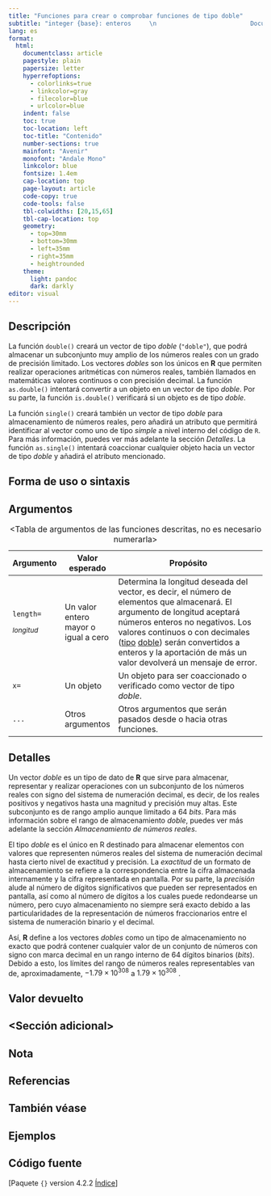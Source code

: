```yaml
---
title: "Funciones para crear o comprobar funciones de tipo doble"
subtitle: "integer {base}: enteros     \n                          Documentación de R, 4.0.0"
lang: es
format: 
  html:
    documentclass: article
    pagestyle: plain
    papersize: letter
    hyperrefoptions:
      - colorlinks=true
      - linkcolor=gray
      - filecolor=blue
      - urlcolor=blue
    indent: false
    toc: true
    toc-location: left
    toc-title: "Contenido"
    number-sections: true
    mainfont: "Avenir"
    monofont: "Andale Mono"
    linkcolor: blue
    fontsize: 1.4em
    cap-location: top
    page-layout: article
    code-copy: true
    code-tools: false
    tbl-colwidths: [20,15,65]
    tbl-cap-location: top
    geometry:
      - top=30mm
      - bottom=30mm
      - left=35mm
      - right=35mm
      - heightrounded
    theme:
      light: pandoc
      dark: darkly
editor: visual
---
```


## Descripción

La función `double()` creará un vector de tipo *doble* (`"doble"`), que podrá almacenar un subconjunto muy amplio de los números reales con un grado de precisión limitado. Los vectores *dobles* son los únicos en **R** que permiten realizar operaciones aritméticas con números reales, también llamados en matemáticas valores continuos o con precisión decimal. La función `as.double()` intentará convertir a un objeto en un vector de tipo *doble*. Por su parte, la función `is.double()` verificará si un objeto es de tipo *doble*.

La función `single()` creará también un vector de tipo *doble* para almacenamiento de números reales, pero añadirá un atributo que permitirá identificar al vector como uno de tipo *simple* a nivel interno del código de `R`. Para más información, puedes ver más adelante la sección *Detalles*. La función `as.single()` intentará coaccionar cualquier objeto hacia un vector de tipo *doble* y añadirá el atributo mencionado.

## Forma de uso o sintaxis

## Argumentos

+--------------+--------------------------------------+----------------------------------------------------------------------------------------------------------------------------------------------------------------------------------------------------------------------------------------------------------------------------------------------------------------------------------------------------------------------------------------+
| Argumento    | Valor esperado                       | Propósito                                                                                                                                                                                                                                                                                                                                                                              |
+==============+======================================+========================================================================================================================================================================================================================================================================================================================================================================================+
| `length=`    | Un valor entero mayor o igual a cero | Determina la longitud deseada del vector, es decir, el número de elementos que almacenará. El argumento de longitud aceptará números enteros no negativos. Los valores continuos o con decimales ([tipo](typeof%20%7Bbase%7D "typeof {base}") [doble](double%20%7Bbase%7D "double {base}")) serán convertidos a enteros y la aportación de más un valor devolverá un mensaje de error. |
|              |                                      |                                                                                                                                                                                                                                                                                                                                                                                        |
| ~*longitud*~ |                                      |                                                                                                                                                                                                                                                                                                                                                                                        |
+--------------+--------------------------------------+----------------------------------------------------------------------------------------------------------------------------------------------------------------------------------------------------------------------------------------------------------------------------------------------------------------------------------------------------------------------------------------+
| `x=`         | Un objeto                            | Un objeto para ser coaccionado o verificado como vector de tipo *doble*.                                                                                                                                                                                                                                                                                                               |
+--------------+--------------------------------------+----------------------------------------------------------------------------------------------------------------------------------------------------------------------------------------------------------------------------------------------------------------------------------------------------------------------------------------------------------------------------------------+
| `...`        | Otros argumentos                     | Otros argumentos que serán pasados desde o hacia otras funciones.                                                                                                                                                                                                                                                                                                                      |
+--------------+--------------------------------------+----------------------------------------------------------------------------------------------------------------------------------------------------------------------------------------------------------------------------------------------------------------------------------------------------------------------------------------------------------------------------------------+

: \<Tabla de argumentos de las funciones descritas, no es necesario numerarla\>

## Detalles

Un vector *doble* es un tipo de dato de **R** que sirve para almacenar, representar y realizar operaciones con un subconjunto de los números reales con signo del sistema de numeración decimal, es decir, de los reales positivos y negativos hasta una magnitud y precisión muy altas. Este subconjunto es de rango amplio aunque limitado a 64 *bits*. Para más información sobre el rango de almacenamiento *doble*, puedes ver más adelante la sección *Almacenamiento de números reales*.

El tipo *doble* es el único en R destinado para almacenar elementos con valores que representen números reales del sistema de numeración decimal hasta cierto nivel de exactitud y precisión. La *exactitud* de un formato de almacenamiento se refiere a la correspondencia entre la cifra almacenada internamente y la cifra representada en pantalla. Por su parte, la *precisión* alude al número de dígitos significativos que pueden ser representados en pantalla, así como al número de dígitos a los cuales puede redondearse un número, pero cuyo almacenamiento no siempre será exacto debido a las particularidades de la representación de números fraccionarios entre el sistema de numeración binario y el decimal.

Así, **R** define a los vectores *dobles* como un tipo de almacenamiento no exacto que podrá contener cualquier valor de un conjunto de números con signo con marca decimal en un rango interno de 64 dígitos binarios (*bits*). Debido a esto, los límites del rango de números reales representables van de, aproximadamente, $-1.79 \times 10^{308}$ a $1.79 \times 10^{308}$ .

## Valor devuelto

## \<Sección adicional\>

## Nota

## Referencias

## También véase

## Ejemplos

## Código fuente

\[Paquete `{}` version 4.2.2 [Índice](%7Bbase%7D "{base}")\]
